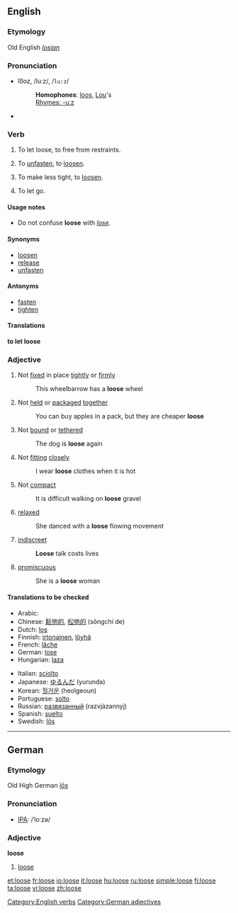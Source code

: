 ==English==

===Etymology===
Old English ''[[losian]]''

===Pronunciation===
*lo͞oz, /luːz/, /<tt>lu:z</tt>/
*:'''Homophones''': [[loo]]s, [[Lou]]'s
*:[[Rhymes:English:-uːz|Rhymes: -uːz]]
*{{audio|en-us-loose.ogg|Audio (US)}}

===Verb===
[[Category:English verbs]]
{{en-verb|looses|loosing|loosed}}

#{{transitive}} To let loose, to free from restraints.
#{{transitive}} To [[unfasten]], to [[loosen]].
#{{transitive}} To make less tight, to [[loosen]].
#{{intransitive}} To let go.

====Usage notes====
*Do not confuse '''loose''' with ''[[lose]]''.

====Synonyms====
*[[loosen]]
*[[release]]
*[[unfasten]]

====Antonyms====
*[[fasten]]
*[[tighten]]

====Translations====
'''to let loose'''
{{top}}
{{mid}}
{{bottom}}

===Adjective===
{{en-adj|loos|er}}

# Not [[fixed]] in place [[tightly]] or [[firmly]]
#: This wheelbarrow has a '''loose''' wheel
# Not [[held]] or [[packaged]] [[together]]
#: You can buy apples in a pack, but they are cheaper '''loose'''
# Not [[bound]] or [[tethered]]
#: The dog is '''loose''' again
# Not [[fitting]] [[closely]]
#: I wear '''loose''' clothes when it is hot
# Not [[compact]]
#: It is difficult walking on '''loose''' gravel
# [[relaxed]]
#: She danced with a '''loose''' flowing movement
# [[indiscreet]]
#: '''Loose''' talk costs lives
#{{dated}} [[promiscuous]]
#: She is a '''loose''' woman

====Translations to be checked====
{{top}}
*Arabic: {{ARchar|[[فضفاض]]}} {{IPAchar|(faɖfáɖ)}}
*Chinese: [[鬆弛的]], [[松弛的]] (sōngchí de)
*Dutch: [[los#Dutch|los]]
*Finnish: [[irtonainen]], [[löyhä]]
*French: [[lâche]]
*German: [[lose#German|lose]]
*Hungarian: [[laza]]
{{mid}}
*Italian: [[sciolto#Italian|sciolto]]
*Japanese: [[ゆるんだ]] (yurunda)
*Korean: [[헐거운]] (heolgeoun)
*Portuguese: [[solto]]
*Russian: [[развязанный]] (razvjázannyj)
*Spanish: [[suelto]]
*Swedish: [[lös]]
{{bottom}}

----

==German==
===Etymology===
Old High German ''[[lōs]]''
===Pronunciation===
*[[IPA]]: /ˈloːzə/
===Adjective===
'''loose'''

# [[loose]]

[[Category:German adjectives]]

[[et:loose]]
[[fr:loose]]
[[io:loose]]
[[it:loose]]
[[hu:loose]]
[[ru:loose]]
[[simple:loose]]
[[fi:loose]]
[[ta:loose]]
[[vi:loose]]
[[zh:loose]]